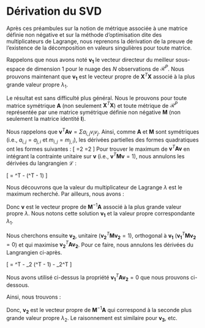 # Dérivation du SVD

Après ces préambules sur la notion de métrique associée à une matrice définie non négative et sur la méthode d'optimisation dite des multiplicateurs de Lagrange, nous reprenons la dérivation de la preuve de l'existence de la décomposition en valeurs singulières pour toute matrice.

Rappelons que nous avons noté $\mathbf{v_1}$ le vecteur directeur du meilleur sous-espace de dimension 1 pour le nuage des $N$ observations de $\mathcal{R}^P$. Nous prouvons maintenant que $\mathbf{v_1}$ est le vecteur propre de $\mathbf{X}^T\mathbf{X}$ associé à la plus grande valeur propre $\lambda_1$.

Le résultat est sans difficulté plus général. Nous le prouvons pour toute matrice symétrique $\mathbf{A}$ (non seulement $\mathbf{X}^T\mathbf{X}$) et toute métrique de $\mathcal{R}^P$ représentée par une matrice symétrique définie non négative $\mathbf{M}$ (non seulement la matrice identité $\mathbf{I}$).

Nous rappelons que $\mathbf{v}^T\mathbf{A}\mathbf{v} = \Sigma a_{i,j}v_iv_j$. Ainsi, comme $\mathbf{A}$ et $\mathbf{M}$ sont symétriques (i.e., $a_{i,j}=a_{j,i}$ et $m_{i,j}=m_{j,i}$), les dérivées partielles des formes quadratiques ont les formes suivantes :
\[
\frac{\partial \mathbf{v}^T\mathbf{A}\mathbf{v}}{\partial \mathbf{v}}=2\mathbf{A}\mathbf{v} \quad \text{et} \quad \frac{\partial \mathbf{v}^T\mathbf{M}\mathbf{v}}{\partial \mathbf{v}}=2\mathbf{M}\mathbf{v}
\]
Pour trouver le maximum de $\mathbf{v}^T\mathbf{A}\mathbf{v}$ en intégrant la contrainte unitaire sur $\mathbf{v}$ (i.e., $\mathbf{v}^T\mathbf{M}\mathbf{v}=1$), nous annulons les dérivées du langrangien $\mathcal{L}$ :

\[
\mathcal{L} = \mathbf{v}^T\mathbf{A}\mathbf{v} - \lambda (\mathbf{v}^T\mathbf{M}\mathbf{v} - 1)
\]

\begin{align*}
 & \frac{\partial \mathcal{L}}{\partial \mathbf{v}} = 0 \\
= \{& \text{voir calcul des dérivées ci-dessus} \} \\
 & 2\mathbf{A}\mathbf{v} - 2\lambda\mathbf{M}\mathbf{v} = 0 \\
= \phantom{\{} & \\
 & \mathbf{A}\mathbf{v} = \lambda\mathbf{M}\mathbf{v} \\
= \{& \mathbf{v}^T\mathbf{M}\mathbf{v}=1 \} \\
 & \lambda = \mathbf{v}^T\mathbf{A}\mathbf{v}
\end{align*}

Nous découvrons que la valeur du multiplicateur de Lagrange $\lambda$ est le maximum recherché. Par ailleurs, nous avons :

\begin{align*}
 & \mathbf{A}\mathbf{v} = \lambda\mathbf{M}\mathbf{v} \\
= \{& \mathbf{M} \text{ est définie non négative et donc inversible} \} \\
 & \mathbf{M}^{-1}\mathbf{A}\mathbf{v} = \lambda\mathbf{v}
\end{align*}

Donc $\mathbf{v}$ est le vecteur propre de $\mathbf{M}^{-1}\mathbf{A}$ associé à la plus grande valeur propre $\lambda$. Nous notons cette solution $\mathbf{v_1}$ et la valeur propre correspondante $\lambda_1$.

Nous cherchons ensuite $\mathbf{v_2}$, unitaire ($\mathbf{v_2}^T\mathbf{M}\mathbf{v_2}=1$), orthogonal à $\mathbf{v_1}$ ($\mathbf{v_1}^T\mathbf{M}\mathbf{v_2}=0$) et qui maximise $\mathbf{v_2}^T\mathbf{A}\mathbf{v_2}$. Pour ce faire, nous annulons les dérivées du Langrangien ci-après.

\[
\mathcal{L} = \mathbf{v_2}^T\mathbf{A}\mathbf{v_2} - \lambda_2 (\mathbf{v_2}^T\mathbf{M}\mathbf{v_2} - 1) - \mu_2\mathbf{v_2}^T\mathbf{M}\mathbf{v_1}
\]

\begin{align*}
 & \frac{\partial \mathcal{L}}{\partial \mathbf{v_2}} = 0 \\
= \{& \text{Par définition de } \mathcal{L} \text{ et car A et M sont symétriques.}\} \\
 & 2\mathbf{A}\mathbf{v_2} - 2\lambda_2\mathbf{M}\mathbf{v_2} - \mu_2\mathbf{M}\mathbf{v_1}= 0 \\
\Rightarrow \{& \quad \text{Multiplier à gauche chaque membre par } \mathbf{v_1}^T \\
\phantom{=}\phantom{ }\phantom{\{} & \quad \mathbf{v_1}^T\mathbf{A}\mathbf{v_2}=0 \; ; \; \mathbf{v_1}^T\mathbf{M}\mathbf{v_2}=0 \; ; \; \mathbf{v_1}^T\mathbf{M}\mathbf{v_1}=1 \quad \} \\
 & \mu_2 = 0
\end{align*}

Nous avons utilisé ci-dessus la propriété $\mathbf{v_1}^T\mathbf{A}\mathbf{v_2}=0$ que nous prouvons ci-dessous.

\begin{align*}
 & \mathbf{v_1}^T\mathbf{A}\mathbf{v_2} \\
= \{&  \mathbf{A} \text{ est symétrique.} \} \\
 & \mathbf{v_2}^T\mathbf{A}\mathbf{v_1} \\
= \{&  \mathbf{A}\mathbf{v_1}=\lambda_1\mathbf{M}\mathbf{v_1} \text{ car } \mathbf{v_1} \text{ est vecteur propre de } \mathbf{M}^{-1}\mathbf{A} \} \\
 & \lambda_1 \mathbf{v_2}^T\mathbf{M}\mathbf{v_1} \\
= \{& \mathbf{v_1} \text{ et } \mathbf{v_2} \text{ sont M-orthogonaux.} \} \\
 0
\end{align*}

Ainsi, nous trouvons :

\begin{align*}
 & \mathbf{A}\mathbf{v_2} = \lambda_2 \mathbf{M}\mathbf{v_2} \\
= \{& \mathbf{M} \text{ est définie non négative donc inversible.} \} \\
 & \mathbf{M}^{-1}\mathbf{A}\mathbf{v_2} = \lambda_2 \mathbf{v_2}
\end{align*}

Donc, $\mathbf{v_2}$ est le vecteur propre de $\mathbf{M}^{-1}\mathbf{A}$ qui correspond à la seconde plus grande valeur propre $\lambda_2$. Le raisonnement est similaire pour $\mathbf{v_3}$, etc.